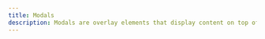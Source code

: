 ```yaml
---
title: Modals
description: Modals are overlay elements that display content on top of the main interface. They are commonly used for alerts, confirmations, and additional information without navigating away from the current page.
---
```



<div className="grid gap-5 md:grid-cols-2 xl:grid-cols-3">
  <DrawerCodePreview
    name="toc-dialog"
    responsive
    code={(await extractSourceCode("toc-dialog")).code}
    lang="tsx"
    classNameComponentContainer="p-16 pt-24"
  />
</div>